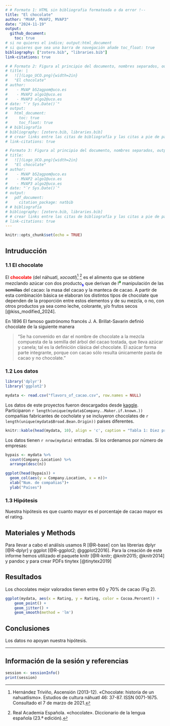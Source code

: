 ```yaml
---
# # Formato 1: HTML sin bibliografia formateada o da error !--
title: "El chocolate"
author: "MVAP, MVAP2, MVAP3"
date: "2024-11-19"
output:
  github_document:
    toc: true
# si no quieres el indice; output:html_document
# si quieres que sea una barra de navegación añade toc_float: true
bibliography: ["zotero.bib", "libraries.bib"]
link-citations: true

# # Formato 2: Figura al principio del documento, nombres separados, output HTML sin bibliografia formateada o da error ! --
# title: |
#   ![](Logo_UCO.png){width=2in}  
#   "El chocolate"
# author:
#    - MVAP b52agpom@uco.es
#    - MVAP2 algo1@uco.es
#    - MVAP3 algo2@uco.es
# date: "`r Sys.Date()`"
# output:
#   html_document:
#     toc: true
#     toc_float: true
# # bibliografía
# bibliography: [zotero.bib, libraries.bib]
# # crear links entre las citas de bibliografía y las citas a pie de página para poder inspeccionarlas
# link-citations: true

# Formato 3: Figura al principio del documento, nombres separados, output pdf con bibliografía formateada ! --
# title:
#   ![](Logo_UCO.png){width=2in}
#   "El chocolate"
# author:
#    - MVAP b52agpom@uco.es
#    - MVAP2 algo1@uco.es
#    - MVAP3 algo2@uco.es
# date: "`r Sys.Date()`"
# output:
#   pdf_document:
#     citation_package: natbib
# # bibliografía
# bibliography: [zotero.bib, libraries.bib]
# # crear links entre las citas de bibliografía y las citas a pie de página para poder inspeccionarlas
# link-citations: true
---
```


<!-- Antes de comenzar !!!
debes crear el archivo con las referencias de R y los paquetes que vayas a utilizar.  
Puedes actualizar el archivo en cualquier momento, sólo copia en la terminal el siguiente código y añade el nuevo paquete a la lista, se creará un nuevo archivo con las referencias en el formato adecuado "BibTeX". De forma automática incluye la referencia de R-->

<!-- knitr::write_bib(c(.packages(), 'dplyr', 'ggplot2', 'knitr', 'tinytex'), 'libraries.bib') -->

<!-- Inicio Rmd -->

<!-- Configuración global de los bloques de código, `echo = TRUE` -> todo el código utilizado en este documento aparecerá en el documento final salvo que se expecifique lo contrario, a excepción de este bloque de código, `include=TRUE`  -->

```r
knitr::opts_chunk$set(echo = TRUE)
```

<!-- Para generar títulos, subtítulos etc se usa # el número de # determina el estilo y el formato del texto -->
## Intruducción

### 1.1 El chocolate

<!-- Trabajamos los diferentes estilos de text (negrita, cursiva, tachado, superíndice y subíndice), notas a pie de página [^N], citas > y referencias [@código] --> 
<!-- En HTML podemos usar la etiqueda de css para usar diferentes colores en el texto:  -->
<!-- <span style:"color:blue"PALABRA(S)</span> -->

El <span style="color: red;">**chocolate**</span> (del náhuatl, *xocoatl*)[^1] [^2] es el alimento que se obtiene mezclando azúcar con dos producto<span style="color:blue;">**~s~**</span> que derivan de l<span style="color:green;">**^a^**</span> manipulación de las ~~semillas~~ del cacao: la masa del cacao y la manteca de cacao. A partir de esta combinación básica se elaboran los distintos tipos de chocolate que dependen de la proporción entre estos elementos y de su mezcla, o no, con otros productos ya sea como leche, colorante, y/o frutos secos [@kiss_modified_2024].

[^1]: Hernández Triviño, Ascensión (2013-12). «Chocolate: historia de un nahuatlismo». Estudios de cultura náhuatl 46: 37-87. ISSN 0071-1675. Consultado el 7 de marzo de 2021.

[^2]: Real Academia Española. «chocolate». Diccionario de la lengua española (23.ª edición).

En 1896 El famoso gastrónomo francés J. A. Brillat-Savarin definió chocolate de la siguiente manera

> "Se ha convenido en dar el nombre de chocolate a la mezcla compuesta de la semilla del árbol del cacao tostada, que lleva azúcar y canela; tal es la definición clásica del chocolate. El azúcar forma parte integrante, porque con cacao sólo resulta únicamente pasta de cacao y no chocolate."

### 1.2 Los datos

<!-- cargar las librerias que vamos a utilizar, queremos que el código se ejecute, pero no que aparezca en el documento final, también excluímos los avisos y mensajes -->

```r
library('dplyr')
library('ggplot2')
```

<!-- Leer los datos desde el fichero que está en la misma carpeta que Rmarkdown. Si el fichero está en otra carpeta actualizar la localización del archivo -->

```r
mydata <- read.csv("flavors_of_cacao.csv", row.names = NULL)
```

<!-- Trabajamos los links a páginas/archivos externos [](direcciónLink) y el código R en línea -->

Los datos de este proyectos fueron descargados desde [kaggle](https://www.kaggle.com). Participaron `r length(unique(mydata$Company..Maker.if.known.))` compañias fabricantes de cocholate y se incluyeron chocolates de `r length(unique(mydata$Broad.Bean.Origin))` paises diferentes.

<!-- insertar nueva página -->
\newpage
<!-- Primera vista de los datos -->

```r
knitr::kable(head(mydata, 10), align = 'c', caption = "Tabla 1: Diez primeras filas")
```

Los datos tienen `r nrow(mydata)` entradas. Si los ordenamos por número de empresas:

<!-- calcular el número de compañias por pais con la función `count` y guardar los datos ordenados de forma descendiente en variable nueva -->

```r
bypais <- mydata %>% 
  count(Company.Location) %>% 
  arrange(desc(n))
```

<!-- Utilizar la variable nueva para hacer un gráfico de barras incluyendo el pie de figura y la posición -->

```r
ggplot(head(bypais)) +
  geom_col(aes(y = Company.Location, x = n))+
  xlab("Num. de compañias")+
  ylab("Países")

```

### 1.3 Hipótesis

Nuestra hipótesis es que cuanto mayor es el porcentaje de cacao mayor es el rating.

## Materiales y Methods

<!-- Para indicar una referencia se utiliza [@codigo] -->

Para llevar a cabo el análisis usamos R [@R-base] con las librerias dplyr [@R-dplyr] y ggplot [@R-ggplot2; @ggplot22016]. Para la creación de este informe hemos utilizado el paquete knitr [@R-knitr; @knitr2015; @knitr2014] y pandoc y para crear PDFs tinytex [@tinytex2019]

## Resultados

Los chocolates mejor valorados tienen entre 60 y 70% de cacao (Fig 2).

```r
ggplot(mydata, aes(x = Rating, y = Rating, color = Cocoa.Percent)) + 
    geom_point() + 
    geom_jitter() +
    geom_smooth(method = 'lm')

```

## Conclusiones

Los datos no apoyan nuestra hipótesis. 

---
<!-- Para asegurar la reproducibilidad de los resultados es necsario conocer el sistema operativo y la version de software y paquetes -->
## Información de la sesión y referencias

```r
session <- sessionInfo()
print(session)
```
